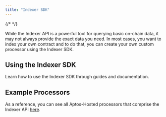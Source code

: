 ```yaml
---
title: "Indexer SDK"
---
```


{/* <IndexerBetaNotice></IndexerBetaNotice> */}

While the Indexer API is a powerful tool for querying basic on-chain data, it may not always provide the exact data you need.
In most cases, you want to index your own contract and to do that, you can create your own custom processor using the Indexer SDK.

## Using the Indexer SDK


Learn how to use the Indexer SDK through guides and documentation.

<CardGrid>
  <LinkCard href="/build/indexer/indexer-sdk/quickstart" title="Quickstart Guide" description="Get started with the Indexer SDK" />

  <LinkCard href="/build/indexer/indexer-sdk/documentation" title="Documentation" description="Read documentation about the Indexer SDK" />
</CardGrid>

## Example Processors

As a reference, you can see all Aptos-Hosted processors that comprise the Indexer API [here](https://github.com/aptos-labs/aptos-indexer-processors).
